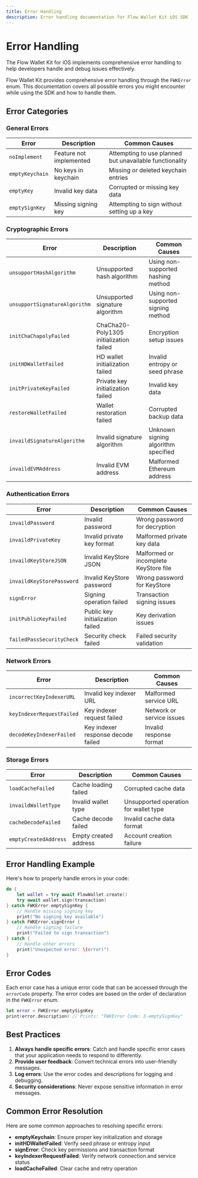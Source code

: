 ```yaml
---
title: Error Handling
description: Error handling documentation for Flow Wallet Kit iOS SDK
---
```


# Error Handling

The Flow Wallet Kit for iOS implements comprehensive error handling to help developers handle and debug issues effectively.

Flow Wallet Kit provides comprehensive error handling through the `FWKError` enum. This documentation covers all possible errors you might encounter while using the SDK and how to handle them.

## Error Categories

### General Errors

| Error | Description | Common Causes |
|-------|-------------|---------------|
| `noImplement` | Feature not implemented | Attempting to use planned but unavailable functionality |
| `emptyKeychain` | No keys in keychain | Missing or deleted keychain entries |
| `emptyKey` | Invalid key data | Corrupted or missing key data |
| `emptySignKey` | Missing signing key | Attempting to sign without setting up a key |

### Cryptographic Errors

| Error | Description | Common Causes |
|-------|-------------|---------------|
| `unsupportHashAlgorithm` | Unsupported hash algorithm | Using non-supported hashing method |
| `unsupportSignatureAlgorithm` | Unsupported signature algorithm | Using non-supported signing method |
| `initChaChapolyFailed` | ChaCha20-Poly1305 initialization failed | Encryption setup issues |
| `initHDWalletFailed` | HD wallet initialization failed | Invalid entropy or seed phrase |
| `initPrivateKeyFailed` | Private key initialization failed | Invalid key data |
| `restoreWalletFailed` | Wallet restoration failed | Corrupted backup data |
| `invaildSignatureAlgorithm` | Invalid signature algorithm | Unknown signing algorithm specified |
| `invaildEVMAddress` | Invalid EVM address | Malformed Ethereum address |

### Authentication Errors

| Error | Description | Common Causes |
|-------|-------------|---------------|
| `invaildPassword` | Invalid password | Wrong password for decryption |
| `invaildPrivateKey` | Invalid private key format | Malformed private key data |
| `invaildKeyStoreJSON` | Invalid KeyStore JSON | Malformed or incomplete KeyStore file |
| `invaildKeyStorePassword` | Invalid KeyStore password | Wrong password for KeyStore |
| `signError` | Signing operation failed | Transaction signing issues |
| `initPublicKeyFailed` | Public key initialization failed | Key derivation issues |
| `failedPassSecurityCheck` | Security check failed | Failed security validation |

### Network Errors

| Error | Description | Common Causes |
|-------|-------------|---------------|
| `incorrectKeyIndexerURL` | Invalid key indexer URL | Malformed service URL |
| `keyIndexerRequestFailed` | Key indexer request failed | Network or service issues |
| `decodeKeyIndexerFailed` | Key indexer response decode failed | Invalid response format |

### Storage Errors

| Error | Description | Common Causes |
|-------|-------------|---------------|
| `loadCacheFailed` | Cache loading failed | Corrupted cache data |
| `invaildWalletType` | Invalid wallet type | Unsupported operation for wallet type |
| `cacheDecodeFailed` | Cache decode failed | Invalid cache data format |
| `emptyCreatedAddress` | Empty created address | Account creation failure |

## Error Handling Example

Here's how to properly handle errors in your code:

```swift
do {
    let wallet = try await FlowWallet.create()
    try await wallet.sign(transaction)
} catch FWKError.emptySignKey {
    // Handle missing signing key
    print("No signing key available")
} catch FWKError.signError {
    // Handle signing failure
    print("Failed to sign transaction")
} catch {
    // Handle other errors
    print("Unexpected error: \(error)")
}
```

## Error Codes

Each error case has a unique error code that can be accessed through the `errorCode` property. The error codes are based on the order of declaration in the `FWKError` enum.

```swift
let error = FWKError.emptySignKey
print(error.description) // Prints: "FWKError Code: 3-emptySignKey"
```

## Best Practices

1. **Always handle specific errors**: Catch and handle specific error cases that your application needs to respond to differently.
2. **Provide user feedback**: Convert technical errors into user-friendly messages.
3. **Log errors**: Use the error codes and descriptions for logging and debugging.
4. **Security considerations**: Never expose sensitive information in error messages.

## Common Error Resolution

Here are some common approaches to resolving specific errors:

- **emptyKeychain**: Ensure proper key initialization and storage
- **initHDWalletFailed**: Verify seed phrase or entropy input
- **signError**: Check key permissions and transaction format
- **keyIndexerRequestFailed**: Verify network connection and service status
- **loadCacheFailed**: Clear cache and retry operation 